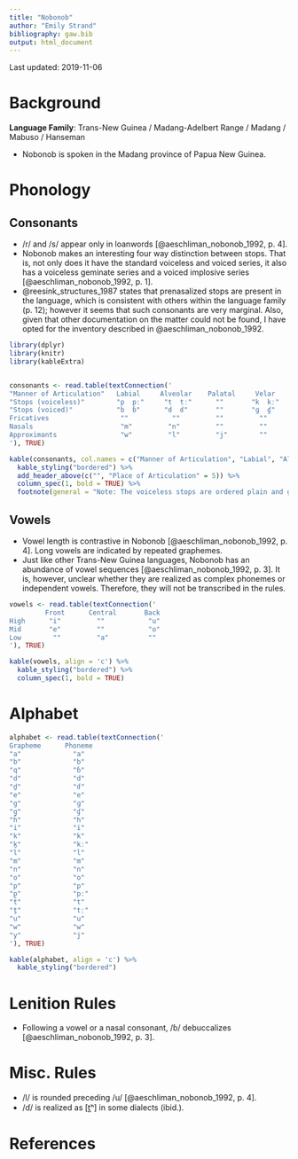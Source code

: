 ```yaml
---
title: "Nobonob"
author: "Emily Strand"
bibliography: gaw.bib
output: html_document
---
```


Last updated: 2019-11-06

# Background

**Language Family**: Trans-New Guinea / Madang-Adelbert Range / Madang / Mabuso / Hanseman

* Nobonob is spoken in the Madang province of Papua New Guinea.

# Phonology

## Consonants

* /r/ and /s/ appear only in loanwords [@aeschliman_nobonob_1992, p. 4].
* Nobonob makes an interesting four way distinction between stops. That is, not only does it have the standard voiceless and voiced series, it also has a voiceless geminate series and a voiced implosive series [@aeschliman_nobonob_1992, p. 1].
* @reesink_structures_1987 states that prenasalized stops are present in the language, which is consistent with others within the language family (p. 12); however it seems that such consonants are very marginal. Also, given that other documentation on the matter could not be found, I have opted for the inventory described in @aeschliman_nobonob_1992.

```r

library(dplyr)
library(knitr)
library(kableExtra)


consonants <- read.table(textConnection('
"Manner of Articulation"   Labial     Alveolar    Palatal     Velar    Glottal
"Stops (voiceless)"        "p  pː"     "t  tː"      ""       "k  kː"     ""     
"Stops (voiced)"           "b  ɓ"      "d  ɗ"       ""       "ɡ  ɠ"      ""
Fricatives                  ""           ""         ""         ""        "h"
Nasals                      "m"         "n"         ""         ""        ""
Approximants                "w"         "l"         "j"        ""        ""
'), TRUE)

kable(consonants, col.names = c("Manner of Articulation", "Labial", "Alveolar", "Palatal", "Velar", "Glottal"), align = 'c') %>%
  kable_styling("bordered") %>%
  add_header_above(c("", "Place of Articulation" = 5)) %>%
  column_spec(1, bold = TRUE) %>%
  footnote(general = "Note: The voiceless stops are ordered plain and geminate and the voiced stops are ordered plain and implosive.", general_title = "")
```

## Vowels

* Vowel length is contrastive in Nobonob [@aeschliman_nobonob_1992, p. 4]. Long vowels are indicated by repeated graphemes.
* Just like other Trans-New Guinea languages, Nobonob has an abundance of vowel sequences [@aeschliman_nobonob_1992, p. 3]. It is, however, unclear whether they are realized as complex phonemes or independent vowels. Therefore, they will not be transcribed in the rules.

```r

vowels <- read.table(textConnection('
         Front      Central       Back
High      "i"         ""           "u"
Mid       "e"         ""           "o"
Low        ""         "a"          ""
'), TRUE)

kable(vowels, align = 'c') %>%
  kable_styling("bordered") %>%
  column_spec(1, bold = TRUE)
```   

# Alphabet

```r

alphabet <- read.table(textConnection('
Grapheme      Phoneme
"a"             "a"
"b"             "b"
"q"             "ɓ"
"d"             "d"
"ḏ"             "ɗ"
"e"             "e"
"g"             "ɡ"
"g̱"             "ɠ"
"h"             "h"
"i"             "i"
"k"             "k"
"ḵ"             "kː"
"l"             "l"
"m"             "m"
"n"             "n"
"o"             "o"
"p"             "p"
"p̱"             "pː"
"t"             "t"
"ṯ"             "tː"
"u"             "u"
"w"             "w"
"y"             "j"
'), TRUE)

kable(alphabet, align = 'c') %>%
  kable_styling("bordered")
```

# Lenition Rules

* Following a vowel or a nasal consonant, /ɓ/ debuccalizes [@aeschliman_nobonob_1992, p. 3].

# Misc. Rules

* /l/ is rounded preceding /u/ [@aeschliman_nobonob_1992, p. 4].
* /ɗ/ is realized as [t̪ʰ] in some dialects (ibid.).

# References
